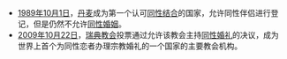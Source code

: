 *[[1989年|1989年]][[10月1日|10月1日]]，[[丹麦|丹麦]]成为第一个认可[[同性结合|同性结合]]的国家，允许同性伴侣进行登记，但是仍然不允许[[同性婚姻|同性婚姻]]。
*[[2009年|2009年]][[10月22日|10月22日]]，[[瑞典教会|瑞典教会]]投票通过允许该教会主持[[瑞典同性婚姻|同性婚礼]]的决议，成为世界上首个为同性恋者办理宗教婚礼的一个国家的主要教会机构。